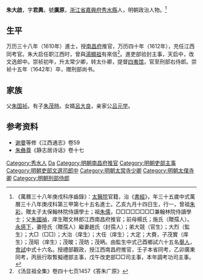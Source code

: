 {{Self-contradictory|time=2021-12-12T09:19:58+00:00}}
{{明清人物信息框
| 姓名 = 朱大啟
| 原名 =
| 圖片名稱= 
| 圖片大小 =
| 圖片說明 = 
| 最高職務 = 刑部右侍郎
| 國家 = 大明 
| 爵位 =
| 籍貫 = [[浙江省|浙江省]][[嘉興府|嘉興府]][[秀水縣|秀水縣]]
| 族裔 = 
| 旗籍 = 
| 字號 = 字君興，號廣原
| 諡號 =
| 出生日期 = 乙亥九月十四日
| 出生地點 =
| 逝世日期 = 
| 逝世地點 =
| 墓葬 =
| 配偶 = 陸氏（贈孺人）趙氏（封孺人）
| 親屬 = 曾祖[[朱彩|朱彩]]，祖[[朱儒|朱儒]]，父[[朱國禎|朱國禎]]，前母楊氏；施氏（贈孺人）
| 出身 =
* 萬曆三十七年己酉科举人
* 萬曆三十八年庚戌科進士
| 經歷 =
| 著作 =  
}}
'''朱大啟'''{{BD|1576年||1642年||Zhu朱}}，字'''君輿'''，號'''廣原'''，[[浙江省|浙江省]][[嘉興府|嘉興府]][[秀水縣|秀水縣]]人，明朝政治人物。<ref>《萬曆三十八年庚戌科序齒錄》：[[太醫院|太醫院]]官籍，治《[[書經|書經]]》，年三十五歲中式萬曆三十八年庚戌科第三甲第七十五名進士。乙亥九月十四日生，行一，曾祖[[朱彩|朱彩]]，贈太子太保翰林院侍讀學士；祖[[朱儒|朱儒]]，□□□□□□□□兼翰林院侍讀學士；父[[朱國禎|朱國禎]]，庠生贈文林郎江西南昌府推官；前母楊氏；施氏（贈孺人）。[[永感下|永感下]]，妻陸氏（贈孺人）繼妻趙氏（封孺人）；弟大競（官生）；大烈（監生）；大□（□□）；大治（庠生）；大任（庠生）；大定；大賚，子茂實（庠生）；茂昭（庠生）；茂晙；茂昉；茂昞。由監生中式己酉鄉試六十五名[[舉人|舉人]]，[[會試|會試]]中式十六名。授禮部觀政，授江西南昌府推官，壬子本省同考，乙卯廣東同考，丙辰行取暫擬禮部主事，戊午改吏部□□司主事，本年調考功司主事。</ref>

==生平==
万历三十八年（1610年）進士，授[[南昌府|南昌府]]推官，万历四十年（1612年），充任江西同考官。朱大启任职江西时，曾與[[湯顯祖|湯顯祖]]有來信<ref>《汤显祖全集》卷四十七页1457《答朱广原》</ref>。進吏部验封主事，天启中，改文选郎中。崇祯初年，升太常少卿，转太仆卿，提督[[四夷馆|四夷馆]]，官至刑部右侍郎。崇祯十五年（1642年）卒，赠刑部尚书。

==家族==
父[[朱国祯|朱国祯]]。有子[[朱茂時|朱茂時]]。女婿[[呂大良|呂大良]]，亲家公[[吕元学|吕元学]]。

== 参考资料 ==
{{reflist}}
*[[谢曼|谢曼]]等修《江西通志》卷59
*[[朱彝尊|朱彝尊]]《静志居诗话》卷十七

{{萬曆三十八年庚戌科殿试金榜}}

{{Authority control}}

{{DEFAULTSORT:Zhu朱}}
[[Category:秀水人|Category:秀水人]]
[[Category:朱姓|Da]]
[[Category:明朝南昌府推官|Category:明朝南昌府推官]]
[[Category:明朝吏部主事|Category:明朝吏部主事]]
[[Category:明朝吏部文選司郎中|Category:明朝吏部文選司郎中]]
[[Category:明朝太常寺少卿|Category:明朝太常寺少卿]]
[[Category:明朝太僕寺卿|Category:明朝太僕寺卿]]
[[Category:明朝刑部侍郎|Category:明朝刑部侍郎]]


{{明朝人物小作品}}